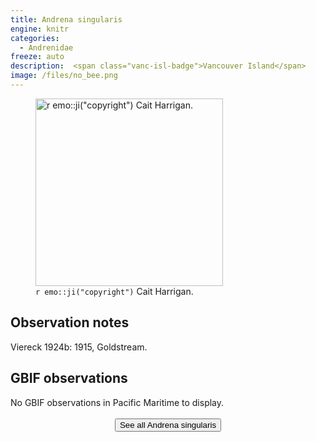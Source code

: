 ```yaml
---
title: Andrena singularis
engine: knitr
categories:
  - Andrenidae
freeze: auto
description:  <span class="vanc-isl-badge">Vancouver Island</span>
image: /files/no_bee.png
---
```

![`r emo::ji("copyright")` Cait Harrigan.](/files/no_bee.png){height=300}

## Observation notes  
Viereck 1924b: 1915, <span class="hl-place-name">Goldstream</span>.

## GBIF observations  
No GBIF observations in Pacific Maritime to display.
<br><br>
<center>


<a href="NA"><button type="button" class="btn btn-secondary">See all Andrena singularis <i class="fa-solid fa-arrow-up-right-from-square"></i> </button></a>
</center>
